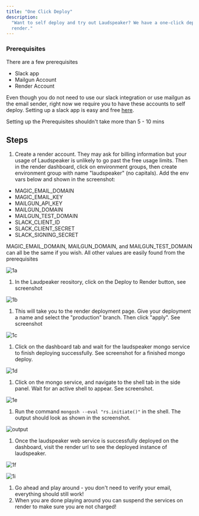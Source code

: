 ```yaml
---
title: "One Click Deploy"
description:
  "Want to self deploy and try out Laudspeaker? We have a one-click deploy with
  render."
---
```


### Prerequisites[](#prerequisites "Direct link to heading")

There are a few prerequisites

- Slack app
- Mailgun Account
- Render Account

Even though you do not need to use our slack integration or use mailgun as the
email sender, right now we require you to have these accounts to self deploy.
Setting up a slack app is easy and free
[here](https://api.slack.com/start/building).

Setting up the Prerequisites shouldn't take more than 5 - 10 mins

## Steps[](#steps "Direct link to heading")

1. Create a render account. They may ask for billing information but your usage
   of Laudspeaker is unlikely to go past the free usage limits. Then in the
   render dashboard, click on environment groups, then create environment group
   with name "laudspeaker" (no capitals). Add the env vars below and shown in
   the screenshot:

- MAGIC_EMAIL_DOMAIN
- MAGIC_EMAIL_KEY
- MAILGUN_API_KEY
- MAILGUN_DOMAIN
- MAILGUN_TEST_DOMAIN
- SLACK_CLIENT_ID
- SLACK_CLIENT_SECRET
- SLACK_SIGNING_SECRET

MAGIC_EMAIL_DOMAIN, MAILGUN_DOMAIN, and MAILGUN_TEST_DOMAIN can all be the same
if you wish. All other values are easily found from the prerequisites

![1a](/images/guides/deploy/1a-15170264bbc61d0da422aa9b4a50d174.png)

1. In the Laudpeaker reository, click on the Deploy to Render button, see
   screenshot

![1b](/images/guides/deploy/1b-81c2b16d156737298509a5c146edf65c.png)

1. This will take you to the render deployment page. Give your deployment a name
   and select the "production" branch. Then click "apply". See screenshot

![1c](/images/guides/deploy/1c-8bc372026369a89c96789f3cce76e21d.png)

1. Click on the dashboard tab and wait for the laudspeaker mongo service to
   finish deploying successfully. See screenshot for a finished mongo deploy.

![1d](/images/guides/deploy/1d-aa51ff9007aa25abf81831c2c7515874.png)

1. Click on the mongo service, and navigate to the shell tab in the side panel.
   Wait for an active shell to appear. See screenshot.

![1e](/images/guides/deploy/1e-01a3d98160f0d08c4a477dc7716e48f1.png)

1. Run the command `mongosh --eval "rs.initiate()"` in the shell. The output
   should look as shown in the screenshot.

![output](/images/guides/deploy/output-64ee5b6bd66f547c076e21a4890a941e.png)

1. Once the laudspeaker web service is successfully deployed on the dashboard,
   visit the render url to see the deployed instance of laudspeaker.

![1f](/images/guides/deploy/1g-43acb4f765333ba2ae47832d54dbf55d.png)

![1i](/images/guides/deploy/1i-d2002b756df99e27e875fdbdd56d31e2.png)

1. Go ahead and play around - you don't need to verify your email, everything
   should still work!
2. When you are done playing around you can suspend the services on render to
   make sure you are not charged!
